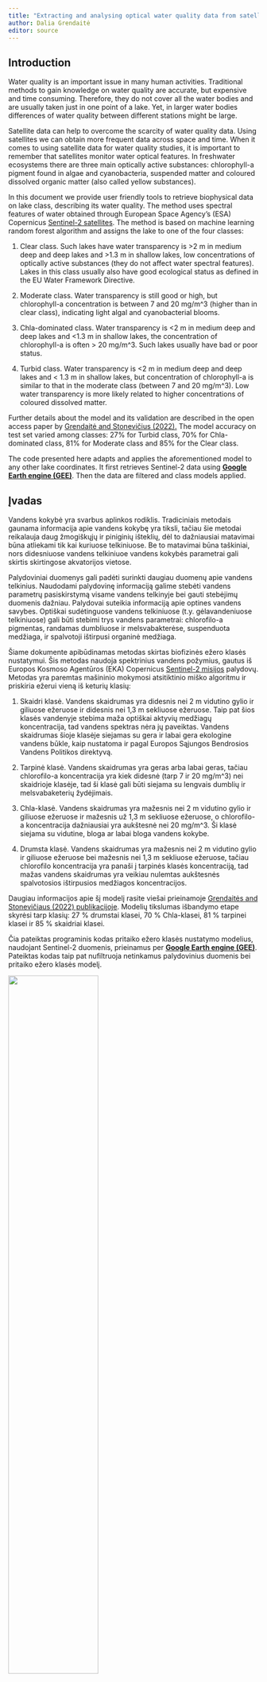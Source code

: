 ```yaml
---
title: "Extracting and analysing optical water quality data from satellites"
author: Dalia Grendaitė
editor: source
---
```


::: {.content-visible when-profile="english"}
## Introduction

Water quality is an important issue in many human activities. Traditional methods to gain knowledge on water quality are accurate, but expensive and time consuming. Therefore, they do not cover all the water bodies and are usually taken just in one point of a lake. Yet, in larger water bodies differences of water quality between different stations might be large.

Satellite data can help to overcome the scarcity of water quality data. Using satellites we can obtain more frequent data across space and time. When it comes to using satellite data for water quality studies, it is important to remember that satellites monitor water optical features. In freshwater ecosystems there are three main optically active substances: chlorophyll-a pigment found in algae and cyanobacteria, suspended matter and coloured dissolved organic matter (also called yellow substances).

In this document we provide user friendly tools to retrieve biophysical data on lake class, describing its water quality. The method uses spectral features of water obtained through European Space Agency's (ESA) Copernicus [Sentinel-2 satellites](https://sentinel.esa.int/web/sentinel/missions/sentinel-2). The method is based on machine learning random forest algorithm and assigns the lake to one of the four classes:

1.  Clear class. Such lakes have water transparency is \>2 m in medium deep and deep lakes and \>1.3 m in shallow lakes, low concentrations of optically active substances (they do not affect water spectral features). Lakes in this class usually also have good ecological status as defined in the EU Water Framework Directive.

2.  Moderate class. Water transparency is still good or high, but chlorophyll-a concentration is between 7 and 20 mg/m\^3 (higher than in clear class), indicating light algal and cyanobacterial blooms.

3.  Chla-dominated class. Water transparency is \<2 m in medium deep and deep lakes and \<1.3 m in shallow lakes, the concentration of chlorophyll-a is often \> 20 mg/m\^3. Such lakes usually have bad or poor status.

4.  Turbid class. Water transparency is \<2 m in medium deep and deep lakes and \< 1.3 m in shallow lakes, but concentration of chlorophyll-a is similar to that in the moderate class (between 7 and 20 mg/m\^3). Low water transparency is more likely related to higher concentrations of coloured dissolved matter.

Further details about the model and its validation are described in the open access paper by [Grendaitė and Stonevičius (2022).](https://www.mdpi.com/2073-4441/14/11/1732) The model accuracy on test set varied among classes: 27% for Turbid class, 70% for Chla-dominated class, 81% for Moderate class and 85% for the Clear class.

The code presented here adapts and applies the aforementioned model to any other lake coordinates. It first retrieves Sentinel-2 data using [**Google Earth engine (GEE)**](https://earthengine.google.com/). Then the data are filtered and class models applied.
:::

::: {.content-visible when-profile="lithuanian"}
## Įvadas

Vandens kokybė yra svarbus aplinkos rodiklis. Tradiciniais metodais gaunama informacija apie vandens kokybę yra tiksli, tačiau šie metodai reikalauja daug žmogiškųjų ir piniginių išteklių, dėl to dažniausiai matavimai būna atliekami tik kai kuriuose telkiniuose. Be to matavimai būna taškiniai, nors didesniuose vandens telkiniuoe vandens kokybės parametrai gali skirtis skirtingose akvatorijos vietose.

Palydoviniai duomenys gali padėti surinkti daugiau duomenų apie vandens telkinius. Naudodami palydovinę informaciją galime stebėti vandens parametrų pasiskirstymą visame vandens telkinyje bei gauti stebėjimų duomenis dažniau. Palydovai suteikia informaciją apie optines vandens savybes. Optiškai sudėtinguose vandens telkiniuose (t.y. gėlavandeniuose telkiniuose) gali būti stebimi trys vandens parametrai: chlorofilo-a pigmentas, randamas dumbliuose ir melsvabakterėse, suspenduota medžiaga, ir spalvotoji ištirpusi organinė medžiaga.

Šiame dokumente apibūdinamas metodas skirtas biofizinės ežero klasės nustatymui. Šis metodas naudoja spektrinius vandens požymius, gautus iš Europos Kosmoso Agentūros (EKA) Copernicus [Sentinel-2 misijos](https://sentinel.esa.int/web/sentinel/missions/sentinel-2) palydovų. Metodas yra paremtas mašininio mokymosi atsitiktinio miško algoritmu ir priskiria ežerui vieną iš keturių klasių:

1.  Skaidri klasė. Vandens skaidrumas yra didesnis nei 2 m vidutino gylio ir giliuose ežeruose ir didesnis nei 1,3 m sekliuose ežeruose. Taip pat šios klasės vandenyje stebima maža optiškai aktyvių medžiagų koncentracija, tad vandens spektras nėra jų paveiktas. Vandens skaidrumas šioje klasėje siejamas su gera ir labai gera ekologine vandens būkle, kaip nustatoma ir pagal Europos Sąjungos Bendrosios Vandens Politikos direktyvą.

2.  Tarpinė klasė. Vandens skaidrumas yra geras arba labai geras, tačiau chlorofilo-a koncentracija yra kiek didesnė (tarp 7 ir 20 mg/m\^3) nei skaidrioje klasėje, tad ši klasė gali būti siejama su lengvais dumblių ir melsvabaketerių žydėjimais.

3.  Chla-klasė. Vandens skaidrumas yra mažesnis nei 2 m vidutino gylio ir giliuose ežeruose ir mažesnis už 1,3 m sekliuose ežeruose, o chlorofilo-a koncentracija dažniausiai yra aukštesnė nei 20 mg/m\^3. Ši klasė siejama su vidutine, bloga ar labai bloga vandens kokybe.

4.  Drumsta klasė. Vandens skaidrumas yra mažesnis nei 2 m vidutino gylio ir giliuose ežeruose bei mažesnis nei 1,3 m sekliuose ežeruose, tačiau chlorofilo koncentracija yra panaši į tarpinės klasės koncentraciją, tad mažas vandens skaidrumas yra veikiau nulemtas aukštesnės spalvotosios ištirpusios medžiagos koncentracijos.

Daugiau informacijos apie šį modelį rasite viešai prieinamoje [Grendaitės and Stonevičiaus (2022) publikacijoje](https://www.mdpi.com/2073-4441/14/11/1732). Modelių tikslumas išbandymo etape skyrėsi tarp klasių: 27 % drumstai klasei, 70 % Chla-klasei, 81 % tarpinei klasei ir 85 % skaidriai klasei.

Čia pateiktas programinis kodas pritaiko ežero klasės nustatymo modelius, naudojant Sentinel-2 duomenis, prieinamus per [**Google Earth engine (GEE)**](https://earthengine.google.com/). Pateiktas kodas taip pat nufiltruoja netinkamus palydovinius duomenis bei pritaiko ežero klasės modelį.
:::

![](images/Chla_satelite.jpg){width="60%" fig-align="center"}

<!-- next para ------------------------------------------------------------- -->

::: {.content-visible when-profile="english"}
## Model code

To help you extract and process temperature data we have two user friendly tools. The main code to access and download the data from GEE is written in Python and is available through [Google Colaboratory environment](https://colab.research.google.com/). Google Colaboratory is a free online resource which already has Python libraries installed, so you can run the scripts easily, even if you do not have programming skills. To access the satellite data collections through Google Earth Engine, you need to have a Google account(if you do not have Google account, you can sign up [here](https://support.google.com/accounts/answer/27441?hl=en). Then use your Google account to [register for the Google Earth Engine](https://signup.earthengine.google.com/), which will ask you to authorise your account.

Next you can go to the model scripts on Google Colaboratory using the link below [![](https://colab.research.google.com/assets/colab-badge.svg)](https://colab.research.google.com/drive/1iCXX9KlqHICMwvAxmkce2FK9bS74OkbA?usp=sharing)

When you open the Google Colab notebook, **make a copy** of it in your own Google Drive (Select **File** and then **Make a copy in Drive**). You can edit your copy of the notebook, if you need, but don't forget to save. Further instructions on how to use the notebook are found in the notebook itself.

To extract water quality (optical) data you will need to create and upload a csv file with codes, names and coordinates of you sites, like in this [**example file**](resources/coord_2.csv). You will also need to upload the auxiliary files with lake class classification models, which you can download [**here**](resources/lake_class_models.zip) (but make sure you unzip the files before uploading them to the Google Colaboratory). The downloaded lake class data will look like this [**example file**](resources/Data_S2_class_coord_2.csv). In this example we only extract data for three lakes (three rows in the coordinate example file), but you can add as many lakes (rows) as you need. However, remember not to select coordinates close to the shore (ideally more than 50 meters) and don't put points too close to each other, as the resolution of the data is 100 meters.

Once you have the file with satellite data retrieved for the selected coordinates, you can use [**this R markdown script**](scripts/SateliteChla.zip) to plot your results, like in the image below. In this code we also compare satellite data with in situ monitoring data in Lithuanian lakes. If you want to look at the results of this script without having to run it, you can see it [**here**](resources/SateliteChlA.html)

![](images/sateliteChla_EN.png){width="50%" fig-align="center"}
:::

::: {.content-visible when-profile="lithuanian"}
## Modelis

Tam kad patogiai pasiekti ir apdoroti vandens klasių duomenis, mes sukūrėme du programinius kodus. Pagrindinis kodas leidžia pasiimti duomenis iš GEE paskyros ir yra parašytas Python programavimo kalba. Šis kodas yra prieinamas naudojantis [Google Colaboratory aplinka](https://colab.research.google.com/). Google Colaboratory yra nemokama programavimo aplinka, kurioje jau yra įdiegtos įvairios Python bibliotekos. Kad galėtume pasiekti duomenų rinkinius per Google Earth Engine, reikalinga Google paskyra (jei Google paskyros neturite, ją susikurti galite eidami į [nuorodą](https://support.google.com/accounts/answer/27441?hl=lt). Tuomet **reikia užsiregistruoti** [Google Earth Engine](https://signup.earthengine.google.com/). Ši registracija leidžia autorizuoti prisijungimą ir gauti prieigą prie GEE palydovinių duomenų.

Po registracijos, naudokite programinį kodą, naudodami žemiau esančią nuorodą

[![](https://colab.research.google.com/assets/colab-badge.svg)](https://colab.research.google.com/drive/1YpZsc1duJiUiKqkd_5lO-hgcz36HRc3s?usp=sharing)

Kai atidarote kodą, pasidarykite jo kopiją savo Google Diske (pasirinkite **Failas** ir tada **Išsaugoti kopiją Diske**). Savo kodo kopiją galite redaguoti ir keisti kaip jums patinka. Tolimesnės instrukcijos, kaip naudotis kodu, yra pateiktos pačiame kode. Tam kad atisiųsti vandens paviršiaus temperatūros duomenis, jums reikės paruošti jums reikalingų vietų koordinačių taškų dokumentą, pagal [**čia pateiktą pavyzdį**](resources/coord_2.csv). Be to jums į Google Colab aplinką reikės įkelti mašininio algoritmo modelius, kuriuos galite atsisiųsti [**čia**](resources/lake_class_models.zip) (tačiau nepamirškite pirmiausia išpakuoti šiuos modelius iš .zip dokumento). Įvykdę Google Colaboratory kodą, atsiųsite temperatūros palydovinius duomenis kurie atrodys kaip [**čia pateiktas pavyzdys**](resources/Data_S2_class_coord_2.csv). Šiame pavyzdyje mes naudojame tris Lietuvos ežerus, bet jūs galite pridėti tiek ežerų ar taškų ežere kiek jums reikia. Tik nepamirškite nesirinkti taškų per daug arti prie kranto, ir arčiau nei 100 metrų vienas nuo kito (nes satelito raiška yra 100 metrų).

Kai jau turėsite dokumentą su palydoviniais duomenimis, naudokite [**šį R markdown kodą**](scripts/SateliteChla.zip) tam kad toliau apdoroti duomenis, sukurti tam tikrus paveikslus (kaip žemiau nurodytas pavyzdys) arba palyginti satelitų duomenis su monitoringo duomenimis. Šiame dokumente kartu su kodu yra pateikti ir palyginamieji monitoringo duomenys trims ežerams. [**Čia**](resources/SateliteChlA.html) jūs galite pažiūrėti kaip atrodo šios programos sukurti rezultatai.

![](images/sateliteChla_LT.png){width="50%" fig-align="center"}
:::

<!-- next para ------------------------------------------------------------- -->

::: {.content-visible when-profile="english"}
## Application of the model

The model to assess lake class data could be used widely to monitor water quality across large scales and at high temporal resolution. As Europe is implementing its Water Framework Directive and has set the mission to [**Restore our ocean and waters**](https://research-and-innovation.ec.europa.eu/funding/funding-opportunities/funding-programmes-and-open-calls/horizon-europe/eu-missions-horizon-europe/restore-our-ocean-and-waters_en) wide scale availability of lake quality data is important. The code and algorithms presented here can be also used for various research projects, where scientists need to correlate biological characteristics to lake quality. The algorithm to groups lake classes has been developed for temperate lakes, and further work should be done to test how well it applies to lakes in, for example, tropical or arid regions.
:::

::: {.content-visible when-profile="lithuanian"}
## Modelio taikymas

Šis ežero vandens klasės ir kokybės nustatymo modelis gali būti pritaikytas didelio masto vandens kokybės stebėjimui. Tokie stebėjimai ir duomenų pasiekiamumas yra svarbūs siekiant ES misijos [**Atkurti mūsų vandenyną ir vandenis**](https://research-and-innovation.ec.europa.eu/funding/funding-opportunities/funding-programmes-and-open-calls/horizon-europe/eu-missions-horizon-europe/restore-our-ocean-and-waters_en) tikslų. Čia pateikti programiniai kodai ir modeliai taip pat gali būti taikomi moksliniuose tyrimuose, siekiant susieti vandens kokybės ir kitų biologinių parametrų ar žuvų gausumo duomenis. Tačiau yra svarbu atkreipti dėmesį į tai, kad modelis yra parengtas Lietuvos ir kitiems borealiniams ežerams ir jo pritaikymas tropikų ar savanų vandens telkiniams turėtų būti toliau vystomas ir tikrinamas.
:::

![](images/lakePhoto.jpg){width="50%" fig-align="center"}
